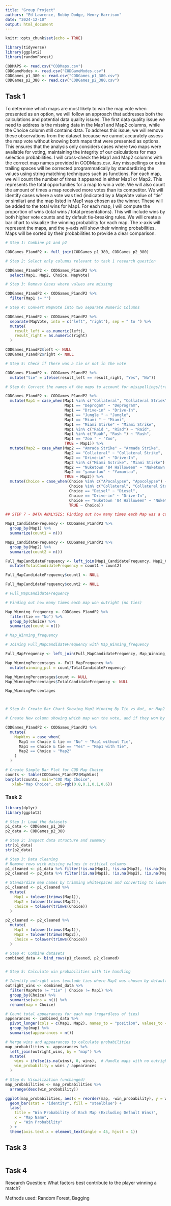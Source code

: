 ---
title: "Group Project"
authors: "Ed Lawrence, Bobby Dodge, Henry Harrison"
date: "2024-12-10"
output: html_document
---

```{r setup, include=FALSE}
knitr::opts_chunk$set(echo = TRUE)
```

```{r}

library(tidyverse)
library(ggplot2)
library(randomForest)

CODMAPS <- read.csv("CODMaps.csv")
CODGameModes <- read.csv("CODGameModes.csv")
CODGames_p1_380 <- read.csv("CODGames_p1_380.csv")
CODGames_p2_380 <- read.csv("CODGames_p2_380.csv")
```

## Task 1
To determine which maps are most likely to win the map vote when presented as an option, we will follow an approach that addresses both the calculations and potential data quality issues. The first data quality issue we need to address is the missing data in the Map1 and Map2 columns, while the Choice column still contains data. To address this issue, we will remove these observations from the dataset because we cannot accurately assess the map vote without knowing both maps that were presented as options. This ensures that the analysis only considers cases where two maps were available for voting, maintaining the integrity of our calculations for map selection probabilities.  I will cross-check the Map1 and Map2 columns with the correct map names provided in CODMaps.csv. Any misspellings or extra trailing spaces will be corrected programmatically by standardizing the values using string matching techniques such as functions. For each map, we will count the number of times it appeared in either Map1 or Map2. This represents the total opportunities for a map to win a vote. We will also count the amount of times a map received more votes than its competitor. We will identify cases where a vote was tied (indicated by a MapVote value of "tie" or similar) and the map listed in Map1 was chosen as the winner. These will be added to the total wins for Map1. For each map, I will compute the proportion of wins (total wins / total presentations). This will include wins by both higher vote counts and by default tie-breaking rules. We will create a bar chart to visualize the winning probability for each map. The x-axis will represent the maps, and the y-axis will show their winning probabilities. Maps will be sorted by their probabilities to provide a clear comparison.

```{r}

# Step 1: Combine p1 and p2

CODGames_P1andP2 <- full_join(CODGames_p1_380, CODGames_p2_380)

# Step 2: Select only columns relevant to task 1 research question

CODGames_P1andP2 <- CODGames_P1andP2 %>%
  select(Map1, Map2, Choice, MapVote)

# Step 3: Remove Cases where values are missing

CODGames_P1andP2 <- CODGames_P1andP2 %>%
  filter(Map1 != "")

# Step 4: Convert MapVote into two separate Numeric Columns

CODGames_P1andP2 <- CODGames_P1andP2 %>%
  separate(MapVote, into = c("left", "right"), sep = " to ") %>%
  mutate(
    result_left = as.numeric(left),
    result_right = as.numeric(right)
  )

CODGames_P1andP2$left <- NULL
CODGames_P1andP2$right <- NULL

# Step 5: Check if there was a tie or not in the vote

CODGames_P1andP2 <- CODGames_P1andP2 %>%
  mutate("tie" = ifelse(result_left == result_right, "Yes", "No"))

# Step 6: Correct the names of the maps to account for misspellings/trailing blanks using as_tibble, mutate, and amatch

CODGames_P1andP2 <- CODGames_P1andP2 %>%
  mutate(Map1 = case_when(Map1 %in% c("Collateral", "Collateral Striek", "Collaterol Strike") ~ "Collateral Strike",
                          Map1 == "Deprogam" ~ "Deprogram",
                          Map1 == "Drive-in" ~ "Drive-In",
                          Map1 == "Jungle " ~ "Jungle",
                          Map1 == "Miami " ~ "Miami",
                          Map1 == "Miami Stirke" ~ "Miami Strike",
                          Map1 %in% c("Raid ", "Riad") ~ "Raid",
                          Map1 %in% c("Ruah", "Rush ") ~ "Rush",
                          Map1 == "Zoo " ~ "Zoo",
                          TRUE ~ Map1)) %>%
  mutate(Map2 = case_when(Map2 == "Amrada Strike" ~ "Armada Strike",
                          Map2 == "Collateral" ~ "Collateral Strike",
                          Map2 == "Drive-in" ~ "Drive-In",
                          Map2 %in% c("Miami Sstrike", "Miami Stirke") ~ "Miami Strike",
                          Map2 == "Nuketown '84 Halloween" ~ "Nuketown '84",
                          Map2 == "yamantau" ~ "Yamantau",
                          TRUE ~ Map2)) %>%
  mutate(Choice = case_when(Choice %in% c("APocalypse", "Apocolypse") ~ "Apocalypse",
                            Choice %in% c("Collateral", "Collaterel Strike") ~ "Collateral Strike",
                            Choice == "Deisel" ~ "Diesel",
                            Choice == "Drive-in" ~ "Drive-In",
                            Choice == "Nuketown '84 Halloween" ~ "Nuketown '84",
                            TRUE ~ Choice))

## STEP 7 - DATA ANALYSIS: Finding out how many times each Map was a candidate

Map1_CandidateFrequency <- CODGames_P1andP2 %>%
  group_by(Map1) %>%
  summarize(count1 = n())

Map2_CandidateFrequency <- CODGames_P1andP2 %>%
  group_by(Map2) %>%
  summarize(count2 = n())

Full_MapCandidateFrequency <- left_join(Map1_CandidateFrequency, Map2_CandidateFrequency, by = c("Map1" = "Map2")) %>%
  mutate(TotalCandidateFrequency = count1 + count2)

Full_MapCandidateFrequency$count1 <- NULL

Full_MapCandidateFrequency$count2 <- NULL

# Full_MapCandidateFrequency

# Finding out how many times each map won outright (no ties)

Map_Winning_frequency <- CODGames_P1andP2 %>%
  filter(tie == "No") %>%
  group_by(Choice) %>%
  summarize(count = n())

# Map_Winning_frequency

# Joining Full_MapCandidateFrequency with Map_Winning_frequency

Full_MapFrequency <- left_join(Full_MapCandidateFrequency, Map_Winning_frequency, by = c("Map1" = "Choice"))

Map_WinningPercentages <- Full_MapFrequency %>%
  mutate(winning_pct = count/TotalCandidateFrequency)

Map_WinningPercentages$count <- NULL
Map_WinningPercentages$TotalCandidateFrequency <- NULL

Map_WinningPercentages



# Step 8: Create Bar Chart Showing Map1 Winning By Tie vs Not, or Map2

# Create New column showing which map won the vote, and if they won by tie

CODGames_P1andP2 <- CODGames_P1andP2 %>%
  mutate(
    MapWins = case_when(
      Map1 == Choice & tie == "No" ~ "Map1 without Tie",
      Map1 == Choice & tie == "Yes" ~ "Map1 with Tie",
      Map2 == Choice ~ "Map2"
    )
  )

# Create Simple Bar Plot for COD Map Choice
counts <- table(CODGames_P1andP2$MapWins)
barplot(counts, main="COD Map Choice",
   xlab="Map Choice", col=rgb(0.8,0.1,0.1,0.6))

```

### Task 2

```{r}

library(dplyr)
library(ggplot2)

# Step 1: Load the datasets
p1_data <- CODGames_p1_380
p2_data <- CODGames_p2_380

# Step 2: Inspect data structure and summary
str(p1_data)
str(p2_data)

# Step 3: Data cleaning
# Remove rows with missing values in critical columns
p1_cleaned <- p1_data %>% filter(!is.na(Map1), !is.na(Map2), !is.na(MapVote))
p2_cleaned <- p2_data %>% filter(!is.na(Map1), !is.na(Map2), !is.na(MapVote))

# Standardize map names by trimming whitespaces and converting to lowercase
p1_cleaned <- p1_cleaned %>%
  mutate(
    Map1 = tolower(trimws(Map1)),
    Map2 = tolower(trimws(Map2)),
    Choice = tolower(trimws(Choice))
  )

p2_cleaned <- p2_cleaned %>%
  mutate(
    Map1 = tolower(trimws(Map1)),
    Map2 = tolower(trimws(Map2)),
    Choice = tolower(trimws(Choice))
  )

# Step 4: Combine datasets
combined_data <- bind_rows(p1_cleaned, p2_cleaned)


# Step 5: Calculate win probabilities with tie handling

# Identify outright wins (exclude ties where Map1 was chosen by default)
outright_wins <- combined_data %>%
  filter(MapVote != "tie" | Choice != Map1) %>%
  group_by(Choice) %>%
  summarise(wins = n()) %>%
  rename(map = Choice)

# Count total appearances for each map (regardless of ties)
appearances <- combined_data %>%
  pivot_longer(cols = c(Map1, Map2), names_to = "position", values_to = "map") %>%
  group_by(map) %>%
  summarise(appearances = n())

# Merge wins and appearances to calculate probabilities
map_probabilities <- appearances %>%
  left_join(outright_wins, by = "map") %>%
  mutate(
    wins = ifelse(is.na(wins), 0, wins),  # Handle maps with no outright wins
    win_probability = wins / appearances
  )

# Step 6: Visualization (unchanged)
map_probabilities <- map_probabilities %>%
  arrange(desc(win_probability))

ggplot(map_probabilities, aes(x = reorder(map, -win_probability), y = win_probability)) +
  geom_bar(stat = "identity", fill = "steelblue") +
  labs(
    title = "Win Probability of Each Map (Excluding Default Wins)",
    x = "Map Name",
    y = "Win Probability"
  ) +
  theme(axis.text.x = element_text(angle = 45, hjust = 1))

```

## Task 3
```{r}

```

## Task 4

Research Question: What factors best contribute to the player winning a match?

Methods used: Random Forest, Bagging

```{r}

```
